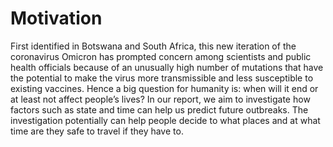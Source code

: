 # Motivation {#intro}

First identified in Botswana and South Africa, this new iteration of the coronavirus Omicron has prompted concern among scientists and public health officials because of an unusually high number of mutations that have the potential to make the virus more transmissible and less susceptible to existing vaccines. Hence a big question for humanity is: when will it end or at least not affect people’s lives? In our report, we aim to investigate how factors such as state and time can help us predict future outbreaks. The investigation potentially can help people decide to what places and at what time are they safe to travel if they have to.
